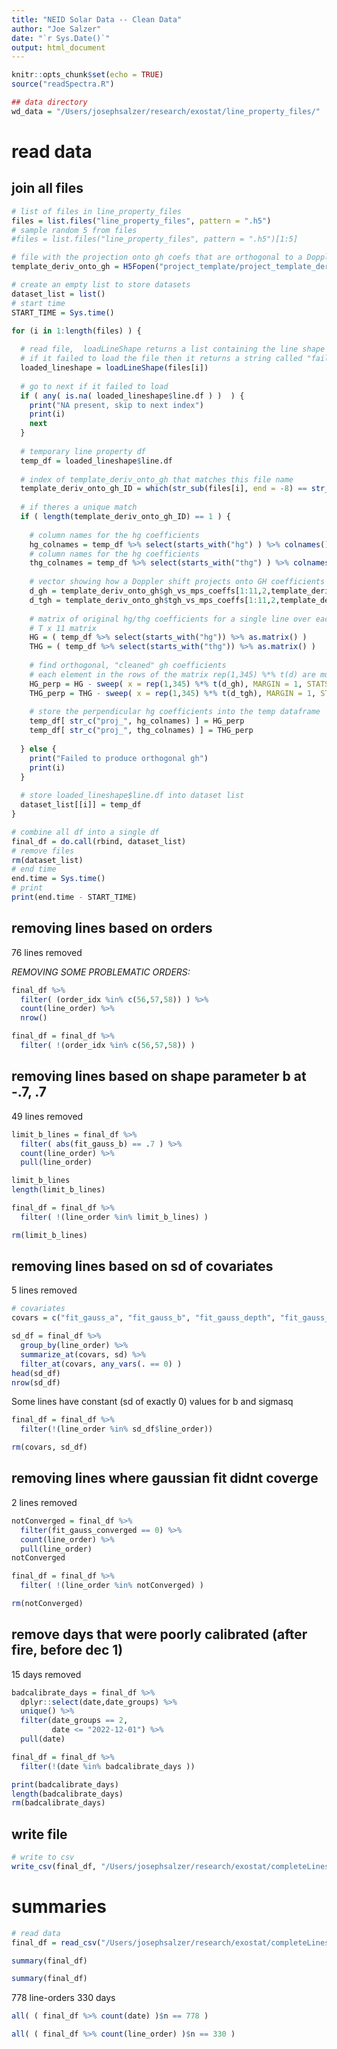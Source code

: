 ```yaml
---
title: "NEID Solar Data -- Clean Data"
author: "Joe Salzer"
date: "`r Sys.Date()`"
output: html_document
---
```


```r
knitr::opts_chunk$set(echo = TRUE)
source("readSpectra.R")
```

```r
## data directory
wd_data = "/Users/josephsalzer/research/exostat/line_property_files/"
```

# read data

## join all files

```r
# list of files in line_property_files
files = list.files("line_property_files", pattern = ".h5")
# sample random 5 from files
#files = list.files("line_property_files", pattern = ".h5")[1:5]
```

```r
# file with the projection onto gh coefs that are orthogonal to a Doppler shift
template_deriv_onto_gh = H5Fopen("project_template/project_template_deriv_onto_gh.h5")
```

```r
# create an empty list to store datasets
dataset_list = list()
# start time
START_TIME = Sys.time()

for (i in 1:length(files) ) {
  
  # read file,  loadLineShape returns a list containing the line shape info as well as the template line and hg-reconstructed 
  # if it failed to load the file then it returns a string called "failed"
  loaded_lineshape = loadLineShape(files[i])
  
  # go to next if it failed to load
  if ( any( is.na( loaded_lineshape$line.df ) )  ) {
    print("NA present, skip to next index")
    print(i)
    next
  }
  
  # temporary line property df
  temp_df = loaded_lineshape$line.df
  
  # index of template_deriv_onto_gh that matches this file name
  template_deriv_onto_gh_ID = which(str_sub(files[i], end = -8) == str_sub(template_deriv_onto_gh$filename, end = -4))
  
  # if theres a unique match
  if ( length(template_deriv_onto_gh_ID) == 1 ) {
    
    # column names for the hg coefficients
    hg_colnames = temp_df %>% select(starts_with("hg") ) %>% colnames()
    # column names for the hg coefficients
    thg_colnames = temp_df %>% select(starts_with("thg") ) %>% colnames()
    
    # vector showing how a Doppler shift projects onto GH coefficients for a single line
    d_gh = template_deriv_onto_gh$gh_vs_mps_coeffs[1:11,2,template_deriv_onto_gh_ID]
    d_tgh = template_deriv_onto_gh$tgh_vs_mps_coeffs[1:11,2,template_deriv_onto_gh_ID]
    
    # matrix of original hg/thg coefficients for a single line over each time
    # T x 11 matrix
    HG = ( temp_df %>% select(starts_with("hg")) %>% as.matrix() )
    THG = ( temp_df %>% select(starts_with("thg")) %>% as.matrix() )
    
    # find orthogonal, "cleaned" gh coefficients
    # each element in the rows of the matrix rep(1,345) %*% t(d) are multiplied by the corresponding element of the vector G %*% d /sum(d*d)
    HG_perp = HG - sweep( x = rep(1,345) %*% t(d_gh), MARGIN = 1, STATS = HG %*% d_gh / sum(d_gh*d_gh), FUN = "*")
    THG_perp = THG - sweep( x = rep(1,345) %*% t(d_tgh), MARGIN = 1, STATS = THG %*% d_tgh / sum(d_tgh*d_tgh), FUN = "*")
    
    # store the perpendicular hg coefficients into the temp dataframe
    temp_df[ str_c("proj_", hg_colnames) ] = HG_perp
    temp_df[ str_c("proj_", thg_colnames) ] = THG_perp
    
  } else {
    print("Failed to produce orthogonal gh")
    print(i)
  }
  
  # store loaded_lineshape$line.df into dataset list
  dataset_list[[i]] = temp_df
}

# combine all df into a single df
final_df = do.call(rbind, dataset_list)
# remove files
rm(dataset_list)
# end time
end.time = Sys.time()
# print
print(end.time - START_TIME)
```

## removing lines based on orders

76 lines removed

*REMOVING SOME PROBLEMATIC ORDERS:*

```r
final_df %>%
  filter( (order_idx %in% c(56,57,58)) ) %>%
  count(line_order) %>%
  nrow()
```
```r
final_df = final_df %>%
  filter( !(order_idx %in% c(56,57,58)) )
```

## removing lines based on shape parameter b at -.7, .7

49 lines removed

```r
limit_b_lines = final_df %>%
  filter( abs(fit_gauss_b) == .7 ) %>%
  count(line_order) %>%
  pull(line_order)

limit_b_lines
length(limit_b_lines)
```

```r
final_df = final_df %>%
  filter( !(line_order %in% limit_b_lines) )
```

```r
rm(limit_b_lines)
```

## removing lines based on sd of covariates

5 lines removed

```r
# covariates
covars = c("fit_gauss_a", "fit_gauss_b", "fit_gauss_depth", "fit_gauss_sigmasq", str_c("hg_coeff_", seq(0,10)), str_c("thg_coeff_", seq(0,10)))
```

```r
sd_df = final_df %>%
  group_by(line_order) %>%
  summarize_at(covars, sd) %>%
  filter_at(covars, any_vars(. == 0) )
head(sd_df)
nrow(sd_df)
```
Some lines have constant (sd of exactly 0) values for b and sigmasq

```r
final_df = final_df %>%
  filter(!(line_order %in% sd_df$line_order))
```

```r
rm(covars, sd_df)
```

## removing lines where gaussian fit didnt coverge

2 lines removed
```r
notConverged = final_df %>%
  filter(fit_gauss_converged == 0) %>%
  count(line_order) %>%
  pull(line_order)
notConverged
```

```r
final_df = final_df %>%
  filter( !(line_order %in% notConverged) )

rm(notConverged)
```

## remove days that were poorly calibrated (after fire, before dec 1)

15 days removed

```r
badcalibrate_days = final_df %>%
  dplyr::select(date,date_groups) %>%
  unique() %>%
  filter(date_groups == 2,
         date <= "2022-12-01") %>%
  pull(date)

final_df = final_df %>%
  filter(!(date %in% badcalibrate_days ))

print(badcalibrate_days)
length(badcalibrate_days)
rm(badcalibrate_days)
```

## write file
```r
# write to csv
write_csv(final_df, "/Users/josephsalzer/research/exostat/completeLines2.csv")
```

# summaries

```r
# read data
final_df = read_csv("/Users/josephsalzer/research/exostat/completeLines2.csv")
```

```r
summary(final_df)
```

```r
summary(final_df)
```

778 line-orders
330 days

```r
all( ( final_df %>% count(date) )$n == 778 )

all( ( final_df %>% count(line_order) )$n == 330 )
```


